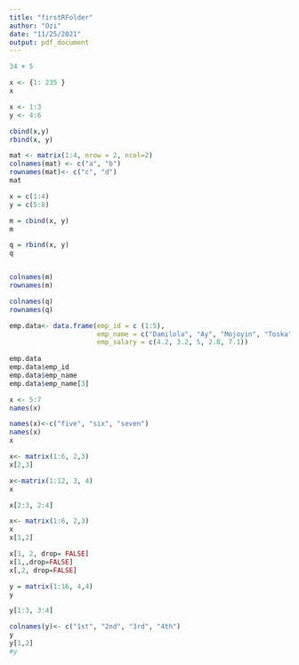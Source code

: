 ```yaml
---
title: "firstRFolder"
author: "Ozi"
date: "11/25/2021"
output: pdf_document
---
```


```r

34 + 5
```

```r

x <- {1: 235 }
x
```

```r

x <- 1:3
y <- 4:6

cbind(x,y)
rbind(x, y)
```

```r
mat <- matrix(1:4, nrow = 2, ncol=2)
colnames(mat) <- c("a", "b")
rownames(mat)<- c("c", "d")
mat

```

```r
x = c(1:4)
y = c(5:8)

m = cbind(x, y)
m

q = rbind(x, y)
q


colnames(m)
rownames(m)

colnames(q)
rownames(q)
```

```r
emp.data<- data.frame(emp_id = c (1:5),
                      emp_name = c("Damilola", "Ay", "Mojoyin", "Toska", "Fati"),
                      emp_salary = c(4.2, 3.2, 5, 2.8, 7.1))
 
emp.data
emp.data$emp_id
emp.data$emp_name
emp.data$emp_name[3]
```

```r
x <- 5:7
names(x)

names(x)<-c("five", "six", "seven")
names(x)
x
```

```r
x<- matrix(1:6, 2,3)
x[2,3]

```


```r
x<-matrix(1:12, 3, 4)
x

x[2:3, 2:4]

```
```r
x<- matrix(1:6, 2,3)
x
x[1,2]

x[1, 2, drop= FALSE]
x[1,,drop=FALSE]
x[,2, drop=FALSE]
```

```r
y = matrix(1:16, 4,4)
y

y[1:3, 3:4]

colnames(y)<- c("1st", "2nd", "3rd", "4th")
y
y[1,2]
#y
```
